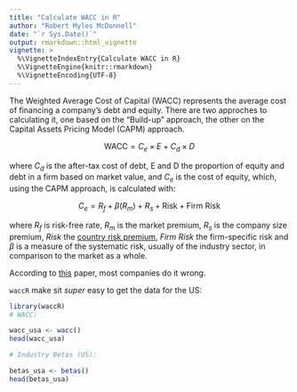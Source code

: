 ```yaml
---
title: "Calculate WACC in R"
author: "Robert Myles McDonnell"
date: "`r Sys.Date()`"
output: rmarkdown::html_vignette
vignette: >
  %\VignetteIndexEntry{Calculate WACC in R}
  %\VignetteEngine{knitr::rmarkdown}
  %\VignetteEncoding{UTF-8}
---
```



The Weighted Average Cost of Capital (WACC) represents the average cost of financing a
company's debt and equity. There are two approches to calculating it, one based on the "Build-up" approach, the other on the Capital Assets Pricing Model (CAPM) approach. 

$$\text{WACC} = C_e \times E + C_d \times D$$

where $C_d$ is the after-tax cost of debt, E and D the proportion of equity and debt in a firm based on market value, and $C_e$ is the cost of equity, which, using the CAPM approach, is calculated with:   

$$C_e = R_f + \beta(R_m) + R_s + \text{Risk} + \text{Firm Risk}$$ 

where $R_f$ is risk-free rate, $R_m$ is the market premium, $R_s$ is the company size premium, *Risk* the [country risk premium](https://github.com/RobertMyles/riscoBrasil), *Firm Risk* the firm-specific risk and $\beta$ is a measure of the systematic risk, usually of the industry sector, in comparison to the market as a whole.  

According to [this](http://www.iese.edu/research/pdfs/DI-0914-E.pdf) paper, most companies do it wrong.  


`waccR` make sit *super* easy to get the data for the US:  

```r
library(waccR)
# WACC: 

wacc_usa <- wacc()
head(wacc_usa)

```


```r
# Industry Betas (US): 

betas_usa <- betas() 
head(betas_usa)
```

